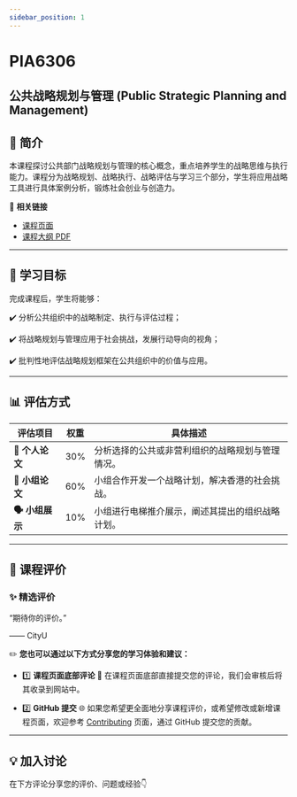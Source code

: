 ```yaml
---
sidebar_position: 1
---
```


# PIA6306
## 公共战略规划与管理 (Public Strategic Planning and Management)

## **📘 简介**
本课程探讨公共部门战略规划与管理的核心概念，重点培养学生的战略思维与执行能力。课程分为战略规划、战略执行、战略评估与学习三个部分，学生将应用战略工具进行具体案例分析，锻炼社会创业与创造力。

🔗 **相关链接**
- [课程页面](https://www.cityu.edu.hk/catalogue/pg/202425/course/PIA6306.htm)
- [课程大纲 PDF](https://www.cityu.edu.hk/catalogue/pg/202425/course/PIA6306.pdf)

---

## **🎯 学习目标**

完成课程后，学生将能够：

✔️ 分析公共组织中的战略制定、执行与评估过程；

✔️ 将战略规划与管理应用于社会挑战，发展行动导向的视角；

✔️ 批判性地评估战略规划框架在公共组织中的价值与应用。

---

## **📊 评估方式**

| **评估项目**               | **权重** | **具体描述**                                                                                       |
|---------------------------|---------|---------------------------------------------------------------------------------------------------|
| **📄 个人论文**            | 30%     | 分析选择的公共或非营利组织的战略规划与管理情况。                                                   |
| **📄 小组论文**            | 60%     | 小组合作开发一个战略计划，解决香港的社会挑战。                                                    |
| **🗣️ 小组展示**            | 10%     | 小组进行电梯推介展示，阐述其提出的组织战略计划。                                                    |

---

## **💬 课程评价**

### ✨ **精选评价**
<div className={commentStyles.commentBox}>
    <p className={commentStyles.commentText}>
        “期待你的评价。”
    </p>
    <p className={commentStyles.commentAuthor}>—— CityU</p>
</div>

✏️ **您也可以通过以下方式分享您的学习体验和建议：**

- 1️⃣ **课程页面底部评论**
💬 在课程页面底部直接提交您的评论，我们会审核后将其收录到网站中。

- 2️⃣ **GitHub 提交**
🌐 如果您希望更全面地分享课程评价，或希望修改或新增课程页面，欢迎参考 [Contributing](/contributing) 页面，通过 GitHub 提交您的贡献。

---

## **💡 加入讨论**

在下方评论分享您的评价、问题或经验👇
<Utterances />